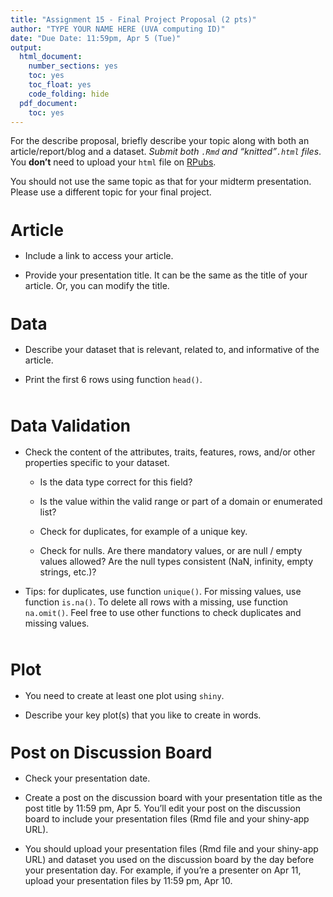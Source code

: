 ```yaml
---
title: "Assignment 15 - Final Project Proposal (2 pts)"
author: "TYPE YOUR NAME HERE (UVA computing ID)"
date: "Due Date: 11:59pm, Apr 5 (Tue)"
output:
  html_document:
    number_sections: yes
    toc: yes
    toc_float: yes
    code_folding: hide
  pdf_document:
    toc: yes
---
```


<style>
h1.title {
  font-size: 30px;
}
h1 {
  font-size: 26px;
}
h2 {
  font-size: 22px;
}
h3 { 
  font-size: 18px;
}

</style>

For the describe proposal, briefly describe your topic along with both an article/report/blog and a dataset. *Submit both `.Rmd` and "knitted"`.html` files*. You **don't** need to upload your `html` file on [RPubs](https://rpubs.com).

You should not use the same topic as that for your midterm presentation. Please use a different topic for your final project. 

# Article

- Include a link to access your article. 

- Provide your presentation title. It can be the same as the title of your article. Or, you can modify the title.

# Data

- Describe your dataset that is relevant, related to, and informative of the article.

- Print the first 6 rows using function `head()`.

```r

```


# Data Validation

- Check the content of the attributes, traits, features, rows, and/or other properties specific to your dataset.

   + Is the data type correct for this field?

   + Is the value within the valid range or part of a domain or enumerated list?

   + Check for duplicates, for example of a unique key.

   + Check for nulls. Are there mandatory values, or are null / empty values allowed? Are the null types consistent (NaN, infinity, empty strings, etc.)?

- Tips: for duplicates, use function `unique()`. For missing values, use function `is.na()`. To delete all rows with a missing, use function `na.omit()`. Feel free to use other functions to check duplicates and missing values.

```r

```


# Plot 

- You need to create at least one plot using `shiny`.

- Describe your key plot(s) that you like to create in words.


# Post on Discussion Board

- Check your presentation date. 

- Create a post on the discussion board with your presentation title as the post title by 11:59 pm, Apr 5. You'll edit your post on the discussion board to include your presentation files (Rmd file and your shiny-app URL).

- You should upload your presentation files (Rmd file and your shiny-app URL) and dataset you used on the discussion board by the day before your presentation day. For example, if you're a presenter on Apr 11, upload your presentation files by 11:59 pm, Apr 10.  


